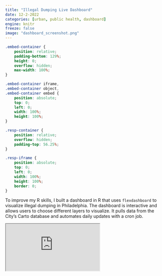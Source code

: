 ```yaml
---
title: "Illegal Dumping Live Dashboard"
date: 12-2-2022 
categories: [urban, public health, dashboard]
engine: knitr
freeze: false
image: "dashboard_screenshot.png"
---
```


```css
.embed-container {
    position: relative;
    padding-bottom: 129%;
    height: 0;
    overflow: hidden;
    max-width: 100%;
}

.embed-container iframe,
.embed-container object,
.embed-container embed {
    position: absolute;
    top: 0;
    left: 0;
    width: 100%;
    height: 100%;
}

.resp-container {
    position: relative;
    overflow: hidden;
    padding-top: 56.25%;
}

.resp-iframe {
    position: absolute;
    top: 0;
    left: 0;
    width: 100%;
    height: 100%;
    border: 0;
}
```

To improve my R skills, I built a dashboard in R that uses `flexdashboard` to visualize illegal dumping in Philadelphia. The dashboard is interactive and allows users to choose different layers to visualize. It pulls data from the City's Carto database and automates daily updates with a cron job.

```{=html}
<div class="resp-container">
    <iframe class="resp-iframe" src="https://rpubs.com/nlebovits/phl-illegal-dumping"></iframe>
</div>
```